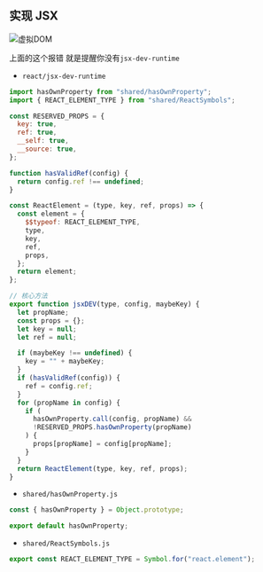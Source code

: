 ## 实现 JSX

![虚拟DOM](src/assets/VDOM.png)

上面的这个报错 就是提醒你没有`jsx-dev-runtime`

- `react/jsx-dev-runtime`

```js
import hasOwnProperty from "shared/hasOwnProperty";
import { REACT_ELEMENT_TYPE } from "shared/ReactSymbols";

const RESERVED_PROPS = {
  key: true,
  ref: true,
  __self: true,
  __source: true,
};

function hasValidRef(config) {
  return config.ref !== undefined;
}

const ReactElement = (type, key, ref, props) => {
  const element = {
    $$typeof: REACT_ELEMENT_TYPE,
    type,
    key,
    ref,
    props,
  };
  return element;
};

// 核心方法
export function jsxDEV(type, config, maybeKey) {
  let propName;
  const props = {};
  let key = null;
  let ref = null;

  if (maybeKey !== undefined) {
    key = "" + maybeKey;
  }
  if (hasValidRef(config)) {
    ref = config.ref;
  }
  for (propName in config) {
    if (
      hasOwnProperty.call(config, propName) &&
      !RESERVED_PROPS.hasOwnProperty(propName)
    ) {
      props[propName] = config[propName];
    }
  }
  return ReactElement(type, key, ref, props);
}
```

- `shared/hasOwnProperty.js`

```js
const { hasOwnProperty } = Object.prototype;

export default hasOwnProperty;
```

- `shared/ReactSymbols.js`

```js
export const REACT_ELEMENT_TYPE = Symbol.for("react.element");
```
